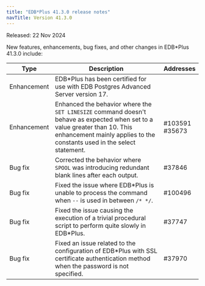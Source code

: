 ```yaml
---
title: "EDB*Plus 41.3.0 release notes"
navTitle: Version 41.3.0
---
```


Released: 22 Nov 2024

New features, enhancements, bug fixes, and other changes in EDB\*Plus 41.3.0 include:

| Type         | Description                                                                                                                                                                                           | Addresses             |
|--------------|-------------------------------------------------------------------------------------------------------------------------------------------------------------------------------------------------------|-----------------------|
| Enhancement  | EDB\*Plus has been certified for use with EDB Postgres Advanced Server version 17.                                                                                                                    |                       |
| Enhancement  | Enhanced the behavior where the `SET LINESIZE` command doesn't behave as expected when set to a value greater than 10. This enhancement mainly applies to the constants used in the select statement. | #103591 <br/>  #35673 |
| Bug&nbsp;fix | Corrected the behavior where `SPOOL` was introducing redundant blank lines after each output.                                                                                                         | #37846                |
| Bug&nbsp;fix | Fixed the issue where EDB\*Plus is unable to process the command when `--` is used in between `/* */`.                                                                                                | #100496               |
| Bug&nbsp;fix | Fixed the issue causing the execution of a trivial procedural script to perform quite slowly in EDB\*Plus.                                                                                            | #37747                |
| Bug&nbsp;fix | Fixed an issue related to the configuration of EDB\*Plus with SSL certificate authentication method when the password is not specified.                                                               | #37970                |

